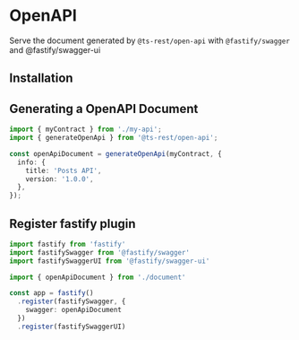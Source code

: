 
# OpenAPI

Serve the document generated by `@ts-rest/open-api` with `@fastify/swagger` and @fastify/swagger-ui

## Installation

<InstallTabs packageName="@fastify/swagger @fastify/swagger-ui" />

## Generating a OpenAPI Document

```typescript
import { myContract } from './my-api';
import { generateOpenApi } from '@ts-rest/open-api';

const openApiDocument = generateOpenApi(myContract, {
  info: {
    title: 'Posts API',
    version: '1.0.0',
  },
});
```

## Register fastify plugin

```typescript
import fastify from 'fastify'
import fastifySwagger from '@fastify/swagger'
import fastifySwaggerUI from '@fastify/swagger-ui'

import { openApiDocument } from './document'

const app = fastify()
  .register(fastifySwagger, {
    swagger: openApiDocument
  })
  .register(fastifySwaggerUI)
```
